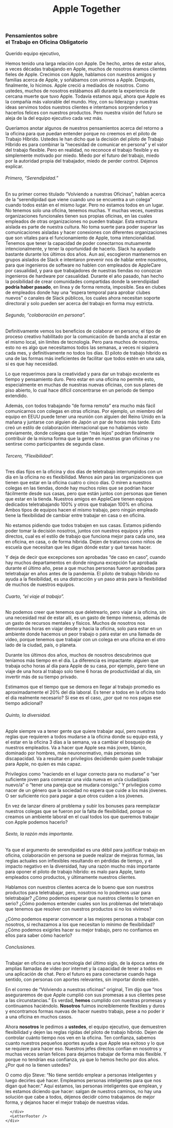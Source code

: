 
<div className={styles.container}>
  <Head>
    <title>AppleTogether: Thoughts on Office-Bound Work</title>
    <link rel="icon" href="/favicon.png" />
  </Head>
  <header>
    <Link passHref href="/">
      <h1 className={styles.logo}>
        <Logo />
        <span>Apple Together</span>
      </h1>
    </Link>
  </header>
  <main className={styles.main}>
    <div className={styles.content}>
      <div className={styles.rwaletter}>
          
          
<LetterLanguages/>

### Pensamientos sobre <br/> el Trabajo en Oficina Obligatorio

Querido equipo ejecutivo,

Hemos tenido una larga relación con Apple. De hecho, antes de estar años, a veces décadas trabajando en Apple, muchos de nosotros éramos clientes fieles de Apple. Crecimos con Apple, hablamos con nuestros amigos y familias acerca de Apple, y soñábamos con unirnos a Apple. Después, finalmente, lo hicimos. Apple creció a mediados de nosotros. Como ustedes, muchos de nosotros estábamos allí durante la experiencia de cercana muerte que tuvo Apple. Todavía estamos aquí, ahora que Apple es la compañía más valorable del mundo. Hoy, con su liderazgo y nuestras ideas servimos todos nuestros clientes e intentamos sorprenderlos y hacerlos felices con nuestros productos. Pero nuestra visión del futuro se aleja de la del equipo ejecutivo cada vez más. 

Queríamos anotar algunos de nuestros pensamientos acerca del retorno a la oficina para que puedan entender porque no creemos en el piloto de Trabajo Híbrido. Ustedes le han dicho que la decisión del piloto de Trabajo Híbrido es para combinar la “necesidad de comunicar en persona” y el valor del trabajo flexible. Pero en realidad, no reconoce el trabajo flexible y es simplemente motivado por miedo. Miedo por el futuro del trabajo, miedo por la autoridad propia del trabajador, miedo de perder control. Déjenos explicar. 

###### Primero, “Serendipidad.” 

En su primer correo titulado “Volviendo a nuestras Oficinas”, hablan acerca de la “serendipidad que viene cuando uno se encuentra a un colega” cuando todos están en el mismo lugar. Pero no estamos todos en un lugar. No tenemos solo una oficina, tenemos muchas. Y muchas veces, nuestras organizaciones funcionales tienen sus propias oficinas, en las cuales empleados de otras organizaciones no pueden trabajar. Esta estructura aislada es parte de nuestra cultura. No toma suerte para poder superar las comunicaciones aisladas y hacer conexiones con diferentes organizaciones que son vitales para el funcionamiento de Apple, toma intencionalidad. Tenemos que tener la capacidad de poder conectarnos mutuamente intencionalmente, y tener la oportunidad de hacerlo. 
Slack ha ayudado bastante durante los últimos dos años. Aun así, escogieron mantenernos en grupos aislados de Slack e intentaron prevenir nos de hablar entre nosotros, para que ingenieros de software no hablen con empleados de AppleCare por casualidad, y para que trabajadores de nuestras tiendas no conozcan ingenieros de hardware por casualidad. Durante el año pasado, han hecho la posibilidad de crear comunidades compartidas donde la serendipidad **podría haber pasado**, en línea y de forma remota, imposible. Sea en clubes de empleados donde hay una “espera temporal para aprobar clubes nuevos” o canales de Slack públicos, los cuales ahora necesitan soporte directoral y solo pueden ser acerca del trabajo en forma muy estricta. 

###### Segundo, “colaboración en persona”.

Definitivamente vemos los beneficios de colaborar en persona; el tipo de proceso creativo habilitado por la comunicación de banda ancha al estar en el mismo local, sin límites de tecnología. Pero para muchos de nosotros, esto no es algo que necesitamos todos las semanas, a veces ni siquiera cada mes, y definitivamente no todos los días. El piloto de trabajo híbrido es una de las formas más ineficientes de facilitar que todos estén en una sala, si es que hay necesidad.

Lo que requerimos para la creatividad y para dar un trabajo excelente es tiempo y pensamiento duro. Pero estar en una oficina no permite esto, especialmente en muchas de nuestras nuevas oficinas, con sus planes de piso abierto, lo cual hace difícil concentrarse en un periodo de tiempo extendido. 

Además, con todos trabajando “de forma remota” era mucho más fácil comunicarnos con colegas en otras oficinas. Por ejemplo, un miembro del equipo en EEUU puede tener una reunión con alguien del Reino Unido en la mañana y juntarse con alguien de Japón un par de horas más tarde. Esto creó un estilo de colaboración internacional que no habíamos visto previamente, donde colegas que están “más lejos” podrían finalmente contribuir de la misma forma que la gente en nuestras gran oficinas y no sentirse como participantes de segunda clase. 

###### Tercero, “Flexibilidad”.

Tres días fijos en la oficina y dos días de teletrabajo interrumpidos con un día en la oficina no es flexibilidad. Menos aún para las organizaciones que tienen que estar en la oficina cuatro o cinco días. O miren a nuestros colegas en las tiendas, donde hay muchos roles que se podrían hacer fácilmente desde sus casas, pero que están juntos con personas que tienen que estar en la tienda. Nuestros amigos en AppleCare tienen equipos dedicados teletrabajando 100% y otros que trabajan 100% en oficina. Ambos tipos de equipos hacen el mismo trabajo, pero ningún empleado tiene la flexibilidad de cambiar entre trabajar en casa o en oficina.

No estamos pidiendo que todos trabajen en sus casas. Estamos pidiendo poder tomar la decisión nosotros, juntos con nuestros equipos y jefes directos, cual es el estilo de trabajo que funciona mejor para cada uno, sea en oficina, en casa, o de forma híbrida. Dejen de tratarnos como niños de escuela que necesitan que les digan dónde estar y qué tareas hacer.

Y deja de decir que excepciones son aprobadas “de caso en caso”, cuando hay muchos departamentos en donde ninguna excepción fue aprobada durante el último año, pese a que muchas personas fueron aprobadas para teletrabajar en años antes de la pandemia. El piloto de trabajo híbrido no ayuda a la flexibilidad, es una distracción y un paso atrás para la flexibilidad de muchos de nuestros equipos. 

###### Cuarto, “el viaje al trabajo”.

No podemos creer que tenemos que deletrearlo, pero viajar a la oficina, sin una necesidad real de estar allí, es un gasto de tiempo inmenso, además de un gasto de recursos mentales y físicos. Muchos de nosotros nos demoramos horas en viajar desde y hacia la oficina, solo para estar en un ambiente donde hacemos un peor trabajo o para estar en una llamada de video, porque tenemos que trabajar con un colega en una oficina en el otro lado de la ciudad, país, o planeta. 

Durante los últimos dos años, muchos de nosotros descubrimos que teníamos más tiempo en el día. La diferencia es impactante: alguien que trabaja ocho horas al día para Apple de su casa, por ejemplo, pero tiene un viaje de una hora al trabajo solo tiene 6 horas de productividad al día, sin invertir más de su tiempo privado.

Estimamos que el tiempo que se demora en llegar al trabajo promedio es aproximadamente el 20% del día laboral. Es tener a todos en la oficina todo el día realmente necesario? Si ese es el caso, ¿por qué no nos pagas ese tiempo adicional?

###### Quinto, la diversidad.

Apple siempre va a tener gente que quiere trabajar aquí, pero nuestras reglas que requieren a todos mudarse a la oficina donde su equipo está, y el estar en la oficina 3 días a la semana, va a cambiar el bosquejo de nuestros empleados. Va a hacer que Apple sea más joven, blanco, dominado por hombres, más neuronormativo, más personas sin discapacidad. Va a resultar en privilegios decidiendo quien puede trabajar para Apple, no quien es más capaz.

Privilegios como “naciendo en el lugar correcto para no mudarse” o “ser suficiente joven para comenzar una vida nueva en un/a ciudad/país nuevo/a” o “tener una pareja que se mudara consigo.” Y privilegios como nacer de un género que la sociedad no espera que cuide a los más jóvenes. O ser suficiente rico para pagar a que otros cuiden a los jóvenes. 

En vez de lanzar dinero al problema y subir los bonuses para reemplazar nuestros colegas que se fueron por la falta de flexibilidad, porque no creamos un ambiente laboral en el cual todos los que queremos trabajar con Apple podemos hacerlo?

###### Sexto, la razón más importante.

Ya que el argumento de serendipidad es una débil para justificar trabajo en oficina, colaboración en persona se puede realizar de mejoras formas, las reglas actuales son inflexibles resultando en pérdidas de tiempo, y el impacto negativo en la diversidad, hay una razón mucho más importante para oponer el piloto de trabajo híbrido: es malo para Apple, tanto empleados como productos, y últimamente nuestros clientes.

Hablamos con nuestros clientes acerca de lo bueno que son nuestros productos para teletrabajar, pero, nosotros no lo podemos usar para teletrabajar? ¿Cómo podemos esperar que nuestros clientes lo tomen en serio? ¿Cómo podemos entender cuales son los problemas del teletrabajo que tenemos que resolver con nuestros productos si no los vivimos?

¿Cómo podemos esperar convencer a las mejores personas a trabajar con nosotros, si rechazamos a los que necesitan lo mínimo de flexibilidad? ¿Cómo podemos exigirles hacer su mejor trabajo, pero no confiamos en ellos para saber cómo hacerlo?

###### Conclusiones.

Trabajar en oficina es una tecnología del último siglo, de la época antes de amplias llamadas de video por internet y la capacidad de tener a todos en una aplicación de chat. Pero el futuro es para conectarse cuando haga sentido, con personas con aportes relevantes, sin importar donde estén.

En el correo de “Volviendo a nuestras oficinas” original, Tim dijo que “nos aseguraremos de que Apple cumplió con sus promesas a sus clientes pese a las circunstancias.” Es verdad, **hemos** cumplido con nuestras promesas y continuamos haciéndolo. **Nosotros** fuimos increíblemente flexibles y duros y encontramos formas nuevas de hacer nuestro trabajo, pese a no poder ir a una oficina en muchos casos.

Ahora **nosotros** le pedimos a **ustedes**, el equipo ejecutivo, que demuestren flexibilidad y dejen las reglas rígidas del piloto de trabajo híbrido. Dejen de controlar cuánto tiempo nos ven en la oficina. Ten confianza, sabemos cuanto nuestros pequeños aportes ayuda a que Apple sea exitoso y lo que se requiere para hacer eso. Nuestros jefes directos confían en nosotros y muchas veces serían felices para dejarnos trabajar de forma más flexible. Y porque no tendrían esa confianza, ya que lo hemos hecho por dos años. ¿Por qué no la tienen ustedes?

O como dijo Steve: “No tiene sentido emplear a personas inteligentes y luego decirles qué hacer. Empleamos personas inteligentes para que nos digan qué hacer.” Aquí estamos, las personas inteligentes que emplean, y les estamos diciendo que hacer: salgan de nuestros caminos, no hay una solución que cabe a todos, déjenos decidir cómo trabajamos de mejor forma, y dejanos hacer el mejor trabajo de nuestras vidas. 
 


      </div>
      <LetterFooter />
    </div>
  </main>
</div>